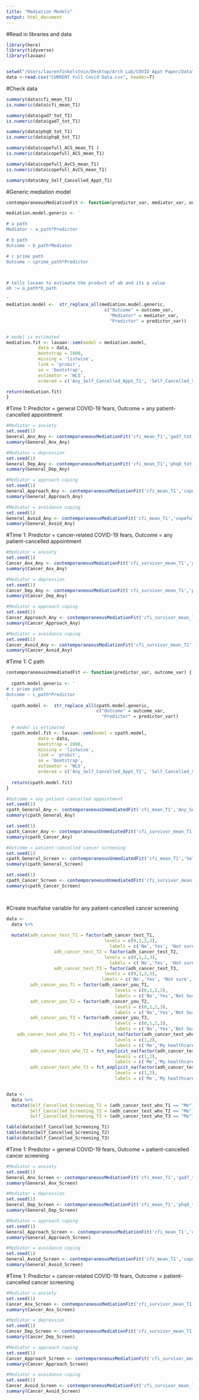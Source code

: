 ```yaml
---
title: "Mediation Models"
output: html_document
---
```


#Read in libraries and data

```r
library(here)
library(tidyverse)
library(lavaan) 


setwd("/Users/laurenfinkelstein/Desktop/Arch Lab/COVID Appt Paper/Data")
data <-read.csv("CURRENT Full Covid Data.csv", header=T)

```

#Check data
```r

summary(data$cfi_mean_T1)
is.numeric(data$cfi_mean_T1)

summary(data$gad7_tot_T1)
is.numeric(data$gad7_tot_T1)

summary(data$phq8_tot_T1)
is.numeric(data$phq8_tot_T1)

summary(data$copefull_ACS_mean_T1 )
is.numeric(data$copefull_ACS_mean_T1)

summary(data$copefull_AvCS_mean_T1)
is.numeric(data$copefull_AvCS_mean_T1)

summary(data$Any_Self_Cancelled_Appt_T1)

```

#Generic mediation model
```r

contemporaneousMediationFit <- function(predictor_var, mediator_var, outcome_var) {

mediation.model.generic <- '

# a path
Mediator ~ a_path*Predictor

# b path
Outcome ~ b_path*Mediator

# c prime path
Outcome ~ cprime_path*Predictor



# tells lavaan to estimate the product of ab and its p value
ab := a_path*b_path

'
mediation.model <-  str_replace_all(mediation.model.generic,
                                     c("Outcome" = outcome_var,
                                       "Mediator" = mediator_var,
                                       "Predictor" = predictor_var))


# model is estimated
mediation.fit <- lavaan::sem(model = mediation.model,
            data = data,
            bootstrap = 1000,
            missing = 'listwise',
            link = 'probit',
            se = 'bootstrap',
            estimator = 'WLS',
            ordered = c('Any_Self_Cancelled_Appt_T1', 'Self_Cancelled_Screening_T1'))

return(mediation.fit)
}

```

#Time 1: Predictor = general COVID-19 fears, Outcome = any patient-cancelled appointment
```r

#Mediator = anxiety
set.seed(1)
General_Anx_Any <- contemporaneousMediationFit('cfi_mean_T1','gad7_tot_T1','Any_Self_Cancelled_Appt_T1')
summary(General_Anx_Any)

#Mediator = depression
set.seed(1)
General_Dep_Any <- contemporaneousMediationFit('cfi_mean_T1','phq8_tot_T1','Any_Self_Cancelled_Appt_T1')
summary(General_Dep_Any)

#Mediator = approach coping
set.seed(1)
General_Approach_Any <- contemporaneousMediationFit('cfi_mean_T1','copefull_ACS_mean_T1 ','Any_Self_Cancelled_Appt_T1')
summary(General_Approach_Any)

#Mediator = avoidance coping
set.seed(1)
General_Avoid_Any <- contemporaneousMediationFit('cfi_mean_T1','copefull_AvCS_mean_T1','Any_Self_Cancelled_Appt_T1')
summary(General_Avoid_Any)
```

#Time 1: Predictor = cancer-related COVID-19 fears, Outcome = any patient-cancelled appointment
```r
#Mediator = anxiety
set.seed(1)
Cancer_Anx_Any <- contemporaneousMediationFit('cfi_survivor_mean_T1','gad7_tot_T1','Any_Self_Cancelled_Appt_T1')
summary(Cancer_Anx_Any)

#Mediator = depression
set.seed(1)
Cancer_Dep_Any <- contemporaneousMediationFit('cfi_survivor_mean_T1','phq8_tot_T1','Any_Self_Cancelled_Appt_T1')
summary(Cancer_Dep_Any)

#Mediator = approach coping
set.seed(1)
Cancer_Approach_Any <- contemporaneousMediationFit('cfi_survivor_mean_T1','copefull_ACS_mean_T1 ','Any_Self_Cancelled_Appt_T1')
summary(Cancer_Approach_Any)

#Mediator = avoidance coping
set.seed(1)
Cancer_Avoid_Any <- contemporaneousMediationFit('cfi_survivor_mean_T1','copefull_AvCS_mean_T1','Any_Self_Cancelled_Appt_T1')
summary(Cancer_Avoid_Any)
```

#Time 1: C path
```r

contemporaneousUnmediatedFit <- function(predictor_var, outcome_var) {
  
  cpath.model.generic <- '
# c prime path
Outcome ~ c_path*Predictor
'
  cpath.model <-  str_replace_all(cpath.model.generic,
                                  c("Outcome" = outcome_var,
                                    "Predictor" = predictor_var))
  
  # model is estimated
  cpath.model.fit <- lavaan::sem(model = cpath.model,
            data = data,
            bootstrap = 1000,
            missing = 'listwise',
            link = 'probit',
            se = 'bootstrap',
            estimator = 'WLS',
            ordered = c('Any_Self_Cancelled_Appt_T1', 'Self_Cancelled_Screening_T1'))
  
  return(cpath.model.fit)
}  

#Outcome = any patient-cancelled appointment
set.seed(1)
cpath_General_Any <- contemporaneousUnmediatedFit('cfi_mean_T1','Any_Self_Cancelled_Appt_T1')
summary(cpath_General_Any)

set.seed(1)
cpath_Cancer_Any <- contemporaneousUnmediatedFit('cfi_survivor_mean_T1','Any_Self_Cancelled_Appt_T1')
summary(cpath_Cancer_Any)

#Outcome = patient-cancelled cancer screening
set.seed(1)
cpath_General_Screen <- contemporaneousUnmediatedFit('cfi_mean_T1','Self_Cancelled_Screening_T1')
summary(cpath_General_Screen)

set.seed(1)
cpath_Cancer_Screen <- contemporaneousUnmediatedFit('cfi_survivor_mean_T1','Self_Cancelled_Screening_T1')
summary(cpath_Cancer_Screen)

  
```
#Create true/false variable for any patient-cancelled cancer screening
```r
data <- 
  data %>%
  
  mutate(adh_cancer_test_T1 = factor(adh_cancer_test_T1,
                                     levels = c(0,1,2,3),
                                       labels = c('No','Yes', 'Not sure', 'I did not have anything scheduled')),
                  adh_cancer_test_T2 = factor(adh_cancer_test_T2,
                                     levels = c(0,1,2,3),
                                       labels = c('No','Yes', 'Not sure', 'I did not have anything scheduled')),
                  adh_cancer_test_T3 = factor(adh_cancer_test_T3,
                                     levels = c(0,1,2,3),
                                    labels = c('No','Yes', 'Not sure', 'I did not have anything scheduled')),
         adh_cancer_you_T1 = factor(adh_cancer_you_T1,
                                         levels = c(0,1,2,3),
                                         labels = c('No','Yes','Not Sure', 'I did not have anything scheduled')),
         adh_cancer_you_T2 = factor(adh_cancer_you_T2,
                                         levels = c(0,1,2,3),
                                         labels = c('No','Yes','Not Sure', 'I did not have anything scheduled')),
         adh_cancer_you_T3 = factor(adh_cancer_you_T3,
                                         levels = c(0,1,2,3),
                                         labels = c('No','Yes','Not Sure', 'I did not have anything scheduled')),
    adh_cancer_test_who_T1 = fct_explicit_na(factor(adh_cancer_test_who_T1,
                                         levels = c(1,2),
                                         labels = c('Me','My healthcare provider'))),
         adh_cancer_test_who_T2 = fct_explicit_na(factor(adh_cancer_test_who_T2,
                                         levels = c(1,2),
                                         labels = c('Me','My healthcare provider'))),
         adh_cancer_test_who_T3 = fct_explicit_na(factor(adh_cancer_test_who_T3,
                                         levels = c(1,2),
                                         labels = c('Me','My healthcare provider'))))


data <-
  data %>%
  mutate(Self_Cancelled_Screening_T1 = (adh_cancer_test_who_T1 == "Me"),
         Self_Cancelled_Screening_T2 = (adh_cancer_test_who_T2 == "Me"),
         Self_Cancelled_Screening_T3 = (adh_cancer_test_who_T3 == "Me"))

table(data$Self_Cancelled_Screening_T1)
table(data$Self_Cancelled_Screening_T2)
table(data$Self_Cancelled_Screening_T3)

```

#Time 1: Predictor = general COVID-19 fears, Outcome = patient-cancelled cancer screening
```r

#Mediator = anxiety
set.seed(1)
General_Anx_Screen <- contemporaneousMediationFit('cfi_mean_T1','gad7_tot_T1','Self_Cancelled_Screening_T1')
summary(General_Anx_Screen)

#Mediator = depression
set.seed(1)
General_Dep_Screen <- contemporaneousMediationFit('cfi_mean_T1','phq8_tot_T1','Self_Cancelled_Screening_T1')
summary(General_Dep_Screen)

#Mediator = approach coping
set.seed(1)
General_Approach_Screen <- contemporaneousMediationFit('cfi_mean_T1','copefull_ACS_mean_T1 ','Self_Cancelled_Screening_T1')
summary(General_Approach_Screen)

#Mediator = avoidance coping
set.seed(1)
General_Avoid_Screen <- contemporaneousMediationFit('cfi_mean_T1','copefull_AvCS_mean_T1','Self_Cancelled_Screening_T1')
summary(General_Avoid_Screen)

```
#Time 1: Predictor = cancer-related COVID-19 fears, Outcome = patient-cancelled cancer screening
```r
#Mediator = anxiety
set.seed(1)
Cancer_Anx_Screen <- contemporaneousMediationFit('cfi_survivor_mean_T1','gad7_tot_T1','Self_Cancelled_Screening_T1')
summary(Cancer_Anx_Screen)

#Mediator = depression
set.seed(1)
Cancer_Dep_Screen <- contemporaneousMediationFit('cfi_survivor_mean_T1','phq8_tot_T1','Self_Cancelled_Screening_T1')
summary(Cancer_Dep_Screen)

#Mediator = approach coping
set.seed(1)
Cancer_Approach_Screen <- contemporaneousMediationFit('cfi_survivor_mean_T1','copefull_ACS_mean_T1 ','Self_Cancelled_Screening_T1')
summary(Cancer_Approach_Screen)

#Mediator = avoidance coping
set.seed(1)
Cancer_Avoid_Screen <- contemporaneousMediationFit('cfi_survivor_mean_T1','copefull_AvCS_mean_T1','Self_Cancelled_Screening_T1')
summary(Cancer_Avoid_Screen)
```

